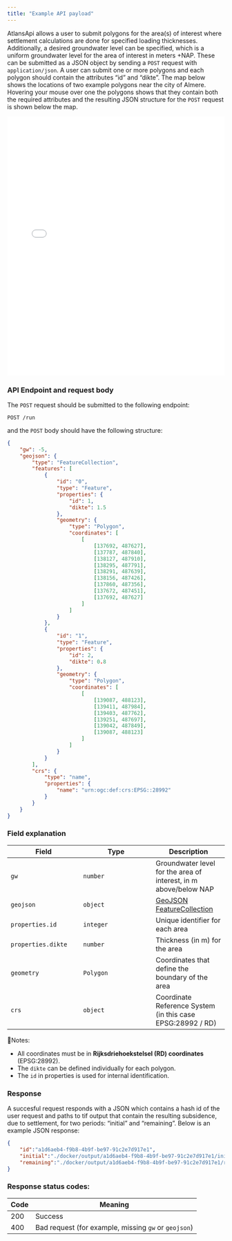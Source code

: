 ```yaml
---
title: "Example API payload"
---
```



AtlansApi allows a user to submit polygons for the area(s) of interest where settlement calculations are done for specified loading thicknesses. Additionally, a desired groundwater level can be specified, which is a uniform groundwater level for the area of interest in meters +NAP. These can be submitted as a JSON object by sending a `POST` request with `application/json`. A user can submit one or more polygons and each polygon should contain the attributes "id" and "dikte". The map below shows the locations of two example polygons near the city of Almere. Hovering your mouse over one the polygons shows that they contain both the required attributes and the resulting JSON structure for the `POST` request is shown below the map.

<iframe src="../_static/map/features.html" width="100%" height="600px" style="border:none;"></iframe>

### API Endpoint and request body

The `POST` request should be submitted to the following endpoint:

```
POST /run
```

and the `POST` body should have the following structure:

```json
{
    "gw": -5,
    "geojson": {
        "type": "FeatureCollection",
        "features": [
            {
                "id": "0",
                "type": "Feature",
                "properties": {
                    "id": 1,
                    "dikte": 1.5
                },
                "geometry": {
                    "type": "Polygon",
                    "coordinates": [
                        [
                            [137692, 487627],
                            [137787, 487840],
                            [138127, 487910],
                            [138295, 487791],
                            [138291, 487639],
                            [138156, 487426],
                            [137860, 487356],
                            [137672, 487451],
                            [137692, 487627]
                        ]
                    ]
                }
            },
            {
                "id": "1",
                "type": "Feature",
                "properties": {
                    "id": 2,
                    "dikte": 0.8
                },
                "geometry": {
                    "type": "Polygon",
                    "coordinates": [
                        [
                            [139087, 488123],
                            [139411, 487984],
                            [139403, 487762],
                            [139251, 487697],
                            [139042, 487849],
                            [139087, 488123]
                        ]
                    ]
                }
            }
        ],
        "crs": {
            "type": "name",
            "properties": {
                "name": "urn:ogc:def:crs:EPSG::28992"
            }
        }
    }
}
``` 

### Field explanation

| Field | Type | Description |
| --- | --- | --- |
| `gw` | `number` | Groundwater level for the area of interest, in m above/below NAP |
| `geojson` | `object` | [GeoJSON FeatureCollection](https://datatracker.ietf.org/doc/html/rfc7946) |
| `properties.id` | `integer` | Unique identifier for each area |
| `properties.dikte` | `number` | Thickness (in m) for the area |
| `geometry` | `Polygon` | Coordinates that define the boundary of the area |
| `crs` | `object` | Coordinate Reference System (in this case EPSG:28992 / RD) |


🔹Notes:

- All coordinates must be in **Rijksdriehoekstelsel (RD) coordinates** (EPSG:28992).
- The `dikte` can be defined individually for each polygon.
- The `id` in properties is used for internal identification.


### Response

A succesful request responds with a JSON which contains a hash id of the user request and paths to tif output that contain the resulting subsidence, due to settlement, for two periods: "initial" and "remaining". Below is an example JSON response: 

```json
{
    "id":"a1d6aeb4-f9b8-4b9f-be97-91c2e7d917e1",
    "initial":"./docker/output/a1d6aeb4-f9b8-4b9f-be97-91c2e7d917e1/initial.tif",
    "remaining":"./docker/output/a1d6aeb4-f9b8-4b9f-be97-91c2e7d917e1/remaining.tif"
}
```

### Response status codes:

| Code | Meaning |
|---------|---------|
| 200 | Success |
| 400 | Bad request (for example, missing `gw` or `geojson`) |
